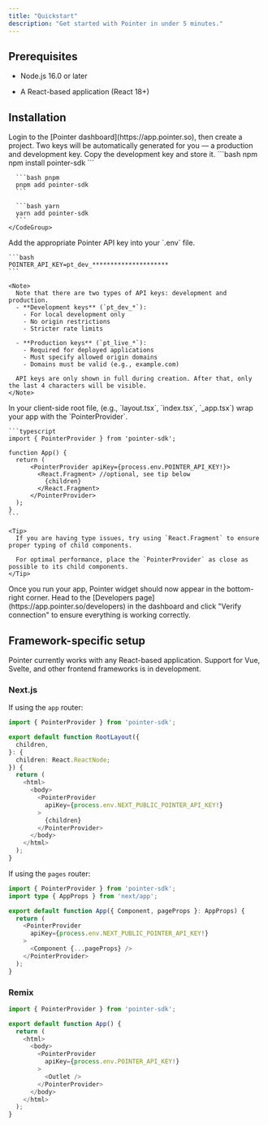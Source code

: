 ```yaml
---
title: "Quickstart"
description: "Get started with Pointer in under 5 minutes."
---
```


## Prerequisites

* Node.js 16.0 or later

* A React-based application (React 18+)

## Installation

<Steps>
  <Step title="Grab an API key from the Pointer dashboard.">
    Login to the [Pointer dashboard](https://app.pointer.so), then create a project. Two keys will be automatically generated for you — a production and development key. Copy the development key and store it.
  </Step>

  <Step title="Install the Pointer SDK using your preferred package manager.">
    <CodeGroup>
      ```bash npm
      npm install pointer-sdk
      ```

      ```bash pnpm
      pnpm add pointer-sdk
      ```

      ```bash yarn
      yarn add pointer-sdk
      ```
    </CodeGroup>
  </Step>

  <Step title="Configure your environment variables.">
    Add the appropriate Pointer API key into your `.env` file.

    ```bash
    POINTER_API_KEY=pt_dev_*********************
    ```

    <Note>
      Note that there are two types of API keys: development and production.
      - **Development keys** (`pt_dev_*`):
        - For local development only
        - No origin restrictions
        - Stricter rate limits
      
      - **Production keys** (`pt_live_*`):
        - Required for deployed applications
        - Must specify allowed origin domains
        - Domains must be valid (e.g., example.com)
      
      API keys are only shown in full during creation. After that, only the last 4 characters will be visible.
    </Note>
  </Step>

  <Step title="Wrap your app with the PointerProvider.">
    In your client-side root file, (e.g., `layout.tsx`, `index.tsx`, `_app.tsx`) wrap your app with the `PointerProvider`.

    ```typescript
    import { PointerProvider } from 'pointer-sdk';

    function App() {
      return (
          <PointerProvider apiKey={process.env.POINTER_API_KEY!}>
            <React.Fragment> //optional, see tip below
              {children}
            </React.Fragment>
          </PointerProvider>
      );
    }
    ```

    <Tip>
      If you are having type issues, try using `React.Fragment` to ensure proper typing of child components.

      For optimal performance, place the `PointerProvider` as close as possible to its child components.
    </Tip>
  </Step>

  <Step title="Test the integration.">
    Once you run your app, Pointer widget should now appear in the bottom-right corner. Head to the [Developers page](https://app.pointer.so/developers) in the dashboard and click "Verify connection" to ensure everything is working correctly.
  </Step>
</Steps>

## Framework-specific setup

<Note>
  Pointer currently works with any React-based application. Support for Vue, Svelte, and other frontend frameworks is in development.
</Note>

### Next.js

If using the `app` router:

```typescript app/layout.tsx
import { PointerProvider } from 'pointer-sdk';

export default function RootLayout({
  children,
}: {
  children: React.ReactNode;
}) {
  return (
    <html>
      <body>
        <PointerProvider 
          apiKey={process.env.NEXT_PUBLIC_POINTER_API_KEY!}
        >
          {children}
        </PointerProvider>
      </body>
    </html>
  );
}
```

If using the `pages` router:

```typescript pages/_app.tsx
import { PointerProvider } from 'pointer-sdk';
import type { AppProps } from 'next/app';

export default function App({ Component, pageProps }: AppProps) {
  return (
    <PointerProvider 
      apiKey={process.env.NEXT_PUBLIC_POINTER_API_KEY!}
    >
      <Component {...pageProps} />
    </PointerProvider>
  );
}
```

### Remix

```typescript app/root.tsx
import { PointerProvider } from 'pointer-sdk';

export default function App() {
  return (
    <html>
      <body>
        <PointerProvider 
          apiKey={process.env.POINTER_API_KEY!}
        >
          <Outlet />
        </PointerProvider>
      </body>
    </html>
  );
}
```